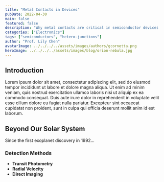 ```yaml
---
title: "Metal Contacts in Devices"
pubDate: 2022-04-30
main: false
featured: false
description: "Why metal contacts are critical in semiconductor devices."
categories: ["Electronics"]
tags: ["semiconductors", "hetero-junctions"]
author: "Prof. Lily Chen"
avatarImage: ../../../../assets/images/authors/gcornetta.png
heroImage: ../../../../assets/images/blog/orion-nebula.jpg
---
```


## Introduction

Lorem ipsum dolor sit amet, consectetur adipiscing elit, sed do eiusmod tempor incididunt ut labore et dolore magna aliqua. Ut enim ad minim veniam, quis nostrud exercitation ullamco laboris nisi ut aliquip ex ea commodo consequat. Duis aute irure dolor in reprehenderit in voluptate velit esse cillum dolore eu fugiat nulla pariatur. Excepteur sint occaecat cupidatat non proident, sunt in culpa qui officia deserunt mollit anim id est laborum.

## Beyond Our Solar System

Since the first exoplanet discovery in 1992...

### Detection Methods

- **Transit Photometry**
- **Radial Velocity**
- **Direct Imaging**
